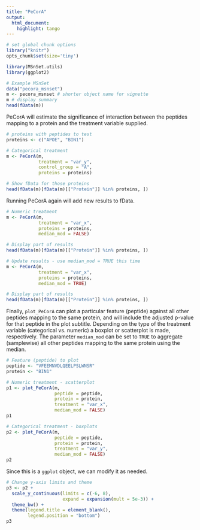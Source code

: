 ```yaml
---
title: "PeCorA" 
output: 
  html_document: 
    highlight: tango
---
```


<!--
%\VignetteEngine{knitr::rmarkdown} 
%\VignetteIndexEntry{PeCorA}
%\VignetteKeyword{MSnSet.utils} 
%\VignettePackage{MSnSet.utils}
-->

```r
# set global chunk options
library("knitr")
opts_chunk$set(size='tiny')
```

```r
library(MSnSet.utils)
library(ggplot2)

# Example MSnSet
data("pecora_msnset")
m <- pecora_msnset # shorter object name for vignette
m # display summary
head(fData(m))
```

PeCorA will estimate the significance of interaction between the peptides
mapping to a protein and the treatment variable supplied.

```r
# proteins with peptides to test
proteins <- c("APOE", "BIN1")

# Categorical treatment
m <- PeCorA(m,
            treatment = "var_y",
            control_group = "A",
            proteins = proteins)

# Show fData for those proteins
head(fData(m)[fData(m)[["Protein"]] %in% proteins, ])
```

Running PeCorA again will add new results to fData.

```r
# Numeric treatment
m <- PeCorA(m,
            treatment = "var_x",
            proteins = proteins,
            median_mod = FALSE)

# Display part of results
head(fData(m)[fData(m)[["Protein"]] %in% proteins, ])
```

```r
# Update results - use median_mod = TRUE this time
m <- PeCorA(m,
            treatment = "var_x",
            proteins = proteins,
            median_mod = TRUE)

# Display part of results
head(fData(m)[fData(m)[["Protein"]] %in% proteins, ])
```

Finally, `plot_PeCorA` can plot a particular feature (peptide) against all other
peptides mapping to the same protein, and will include the adjusted p-value for
that peptide in the plot subtitle. Depending on the type of the treatment
variable (categorical vs. numeric) a boxplot or scatterplot is made,
respectively. The parameter `median_mod` can be set to `TRUE` to aggregate
(samplewise) all other peptides mapping to the same protein using the median.

```r
# Feature (peptide) to plot
peptide <- "VFEEMNVDLQEELPSLWNSR"
protein <- "BIN1"

# Numeric treatment - scatterplot
p1 <- plot_PeCorA(m, 
                  peptide = peptide, 
                  protein = protein,
                  treatment = "var_x", 
                  median_mod = FALSE)
p1
```

```r
# Categorical treatment - boxplots
p2 <- plot_PeCorA(m, 
                  peptide = peptide, 
                  protein = protein,
                  treatment = "var_y", 
                  median_mod = FALSE)
p2
```

Since this is a `ggplot` object, we can modify it as needed.

```r
# Change y-axis limits and theme
p3 <- p2 + 
  scale_y_continuous(limits = c(-6, 8),
                     expand = expansion(mult = 5e-3)) +
  theme_bw() +
  theme(legend.title = element_blank(),
        legend.position = "bottom")
p3
```


